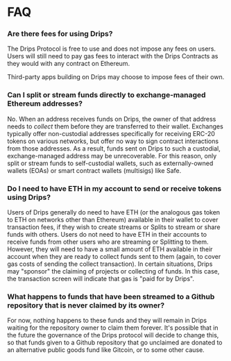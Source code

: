 # FAQ

### Are there fees for using Drips?

The Drips Protocol is free to use and does not impose any fees on users. Users will still need to pay gas
fees to interact with the Drips Contracts as they would with any contract on Ethereum.

Third-party apps building on Drips may choose to impose fees of their own.

### Can I split or stream funds directly to exchange-managed Ethereum addresses?

No. When an address receives funds on Drips, the owner of that address needs to *collect* them before they are transferred to their wallet. Exchanges typically offer non-custodial addresses specifically for receiving ERC-20 tokens on various networks, but offer no way to sign contract interactions from those addresses. As a result, funds sent on Drips to such a custodial, exchange-managed address may be unrecoverable. For this reason, only split or stream funds to self-custodial wallets, such as externally-owned wallets (EOAs) or smart contract wallets (multisigs) like Safe.

### Do I need to have ETH in my account to send or receive tokens using Drips?

Users of Drips generally do need to have ETH (or the analogous gas token to ETH on networks other than Ethereum)
available in their wallet to cover transaction fees, if they wish to create streams or Splits to 
stream or share funds with others. Users do not need to have ETH in their accounts to receive
funds from other users who are streaming or Splitting to them. However, they will need to have
a small amount of ETH available in their account when they are ready to collect funds sent to
them (again, to cover gas costs of sending the collect transaction). In certain situations, Drips may "sponsor" the claiming of projects or collecting of funds. In this case, the transaction screen will indicate that gas is "paid for by Drips".

### What happens to funds that have been streamed to a Github repository that is never claimed by its owner?

For now, nothing happens to these funds and they will remain in Drips waiting for the repository owner to claim them forever. It's possible that in the future the governance of the Drips protocol will decide to change this, so that funds given to a Github repository that go unclaimed are donated to an alternative public goods fund like Gitcoin, or to some other cause.
